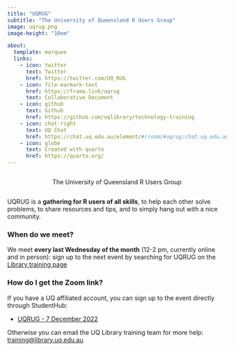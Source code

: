 ```yaml
---
title: "UQRUG"
subtitle: "The University of Queensland R Users Group"
image: uqrug.png
image-height: "10em"

about:
  template: marquee
  links:
    - icon: twitter
      text: Twitter
      href: https://twitter.com/UQ_RUG
    - icon: file-earmark-text
      href: https://frama.link/uqrug
      text: Collaborative Document
    - icon: github
      text: Github
      href: https://github.com/uqlibrary/technology-training
    - icon: chat-right
      text: UQ Chat
      href: https://chat.uq.edu.au/element/#/room/#uqrug:chat.uq.edu.au
    - icon: globe
      text: Created with quarto
      href: https://quarto.org/
---
```


```{=html}


<style>
#title-block-header{
display: none;
}

#quarto-content>* {
    padding-top: 14px;
}

.quarto-about-marquee{
    display: flex !important;
    flex-direction: column;
    align-items: center;
}
.about-image-container{
    width: 13em;
}
div.quarto-about-marquee .about-image{
    margin-bottom: 0px;
}
main{
    margin: 0px;
}

.page-rows-contents {
    grid-template-rows: [content-top] minmax(max-content, 1fr) [content-bottom] minmax(30px, max-content) [page-bottom];
}
</style>
```
```{=html}
<div class="quarto-about-marquee">
  <p class="subtitle lead">The University of Queensland R Users Group</p>
</div>

<script>
    function copyEvent(id)
    {
        var str = document.getElementById(id);
        window.getSelection().selectAllChildren(str);
        document.execCommand("Copy")
    }
</script>
```
UQRUG is a **gathering for R users of all skills**, to help each other solve problems, to share resources and tips, and to simply hang out with a nice community.

### When do we meet?

We meet **every last Wednesday of the month** (12-2 pm, currently online and in person): sign up to the next event by searching for UQRUG on the [Library training page](https://web.library.uq.edu.au/library-services/training)

### How do I get the Zoom link?

If you have a UQ affiliated account, you can sign up to the event directly through StudentHub:

-   [UQRUG - 7 December 2022](https://studenthub.uq.edu.au/students/events/detail/4169800)

Otherwise you can email the UQ Library training team for more help: <a href="javascript:void(0);" onclick="copyEvent('copy')" id="copy" title="Click to copy email address">training\@library.uq.edu.au</a>
